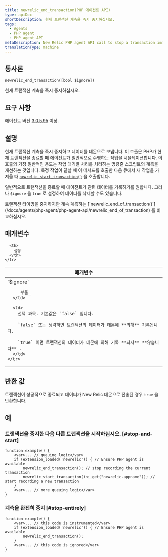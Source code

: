 ```yaml
---
title: newrelic_end_transaction(PHP 에이전트 API)
type: apiDoc
shortDescription: 현재 트랜잭션 계측을 즉시 중지하십시오.
tags:
  - Agents
  - PHP agent
  - PHP agent API
metaDescription: New Relic PHP agent API call to stop a transaction immediately. Useful for job queue processing.
translationType: machine
---
```


## 통사론

```
newrelic_end_transaction([bool $ignore])
```

현재 트랜잭션 계측을 즉시 중지하십시오.

## 요구 사항

에이전트 버전 [3.0.5.95](/docs/release-notes/agent-release-notes/php-release-notes/php-agent) 이상.

## 설명

현재 트랜잭션 계측을 즉시 중지하고 데이터를 데몬으로 보냅니다. 이 호출은 PHP가 현재 트랜잭션을 종료할 때 에이전트가 일반적으로 수행하는 작업을 시뮬레이션합니다. 이 호출의 가장 일반적인 용도는 작업 대기열 처리를 처리하는 명령줄 스크립트의 계측을 개선하는 것입니다. 특정 작업이 끝날 때 이 메서드를 호출한 다음 큐에서 새 작업을 가져올 때 [`newrelic_start_transaction()`](/docs/agents/php-agent/php-agent-api/newrelic_start_transaction) 을 호출합니다.

일반적으로 트랜잭션을 종료할 때 에이전트가 관련 데이터를 기록하기를 원합니다. 그러나 `$ignore` 을 `true` 로 설정하여 데이터를 삭제할 수도 있습니다.

<Callout variant="tip">
  트랜잭션 타이밍을 중지하지만 계속 계측하는 [`newrelic_end_of_transaction()`](/docs/agents/php-agent/php-agent-api/newrelic_end_of_transaction) 를 비교하십시오.
</Callout>

## 매개변수

<table>
  <thead>
    <tr>
      <th width="25%">
        매개변수
      </th>

      <th>
        설명
      </th>
    </tr>
  </thead>

  <tbody>
    <tr>
      <td>
        `$ignore`

        _부울_
      </td>

      <td>
        선택 과목. 기본값은 `false` 입니다.

        `false` 또는 생략하면 트랜잭션의 데이터가 데몬에 **의해** 기록됩니다.

        `true` 이면 트랜잭션의 데이터가 데몬에 의해 기록 **되지** **않습니다** .
      </td>
    </tr>
  </tbody>
</table>

## 반환 값

트랜잭션이 성공적으로 종료되고 데이터가 New Relic 데몬으로 전송된 경우 `true` 을 반환합니다.

## 예

### 트랜잭션을 중지한 다음 다른 트랜잭션을 시작하십시오. [#stop-and-start]

```
function example() {
    <var>... // queuing logic</var>
    if (extension_loaded('newrelic')) { // Ensure PHP agent is available
        newrelic_end_transaction(); // stop recording the current transaction
        newrelic_start_transaction(ini_get("newrelic.appname")); // start recording a new transaction
    }
    <var>... // more queuing logic</var>
}
```

### 계측을 완전히 중지 [#stop-entirely]

```
function example() {
    <var>... // this code is instrumented</var>
    if (extension_loaded('newrelic')) { // Ensure PHP agent is available
        newrelic_end_transaction();
    }
    <var>... // this code is ignored</var>
}
```